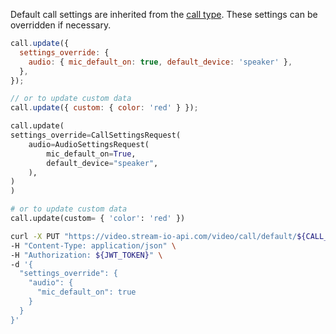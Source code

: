 
Default call settings are inherited from the [call type](/api/call_types/settings/). These settings can be overridden if necessary.

<Tabs groupId="examples">
<TabItem value="js" label="JavaScript">

```js
call.update({
  settings_override: {
    audio: { mic_default_on: true, default_device: 'speaker' },
  },
});

// or to update custom data
call.update({ custom: { color: 'red' } });
```

</TabItem>
<TabItem value="py" label="Python">

```py
call.update(
settings_override=CallSettingsRequest(
    audio=AudioSettingsRequest(
        mic_default_on=True,
        default_device="speaker",
    ),
)
)

# or to update custom data
call.update(custom= { 'color': 'red' })
```

</TabItem>
<TabItem value="curl" label="cURL">

```bash
curl -X PUT "https://video.stream-io-api.com/video/call/default/${CALL_ID}?api_key=${API_KEY}" \
-H "Content-Type: application/json" \
-H "Authorization: ${JWT_TOKEN}" \
-d '{
  "settings_override": {
    "audio": {
      "mic_default_on": true
    }
  }
}'

```

</TabItem>
</Tabs>
